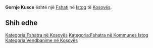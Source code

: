 {{Fshat në Kosovës
 | Emri                = Gornje Kusce
 | EmriAlt                = Gorne Kusce,Gornje Kusce,Kufce e Eperme,Kufcë e Epërme,Kuske e Eperme,Kuskë e Epërme,Горње Кусце
 | Emri (Rasa dhanore) = 
 | Figura              = 
 | Shteti              = Kosovës
 | Komuna              = Istog
 | Kodi postar         = 
 | Sipërfaqja          = 

 | Popullsia           = 

 | Regj. i popullsisë  = 
 | Dend. e popullsisë  = 
 | Faqja zyrtare       = 
 <!--- Koordinatat ----> 
 | Gjerësia            = 42.49667
 | Gjatësia            = 21.48222
 | Lartësia            = 
}}
'''Gornje Kusce''' është një [[Fshati]] në [[Istog]] të [[Kosovës]].

<!-- == Gjeografia == -->
<!-- == Historia == -->
<!-- == Demografia == -->
== Shih edhe ==
{{Komuna Istog}}
{{Kosovo-Administrata-Cung}}

[[Kategoria:Fshatra në Kosovës]]
[[Kategoria:Fshatra në Kommunes Istog]]
[[Kategoria:Vendbanime në Kosovës]]